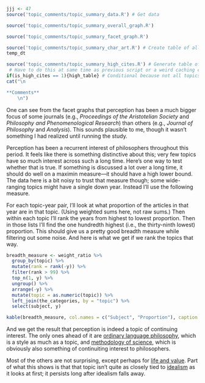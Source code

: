 ```r
jjj <- 47
source('topic_comments/topic_summary_data.R') # Get data
```

```r
source('topic_comments/topic_summary_overall_graph.R')
```

```r
source('topic_comments/topic_summary_facet_graph.R')
```

```r
source('topic_comments/topic_summary_char_art.R') # Create table of all articles in topic
temp_dt
```

```r
source('topic_comments/topic_summary_high_cites.R') # Generate table of highly cited articles. 
 # Have to do this at same time as previous script or a weird caching error occurs.
if(is_high_cites == 1){high_table} # Conditional because not all topics have high cites
cat("\n

**Comments**
	\n")
```

One can see from the facet graphs that perception has been a much bigger focus of some journals (e.g., _Proceedings of the Aristotelian Society_ and _Philosophy and Phenomenological Research_) than others (e.g., _Journal of Philosophy_ and _Analysis_). This sounds plausible to me, though it wasn't something I had realized until running the study.

Perception has been a recurrent interest of philosophers throughout this period. It feels like there is something distinctive about this; very few topics have so much interest across such a long time. Here's one way to test whether that is true. If something is discussed a lot over a long time, it should do well on a maximin measure—it should have a high lower bound. The data here is a bit noisy to trust that measure though; some wide-ranging topics might have a single down year. Instead I'll use the following measure.

For each topic-year pair, I'll look at what proportion of the articles in that year are in that topic. (Using weighted sums here, not raw sums.) Then within each topic I'll rank the years from highest to lowest proportion. Then in those lists I'll find the one hundredth highest (i.e., the thirty-ninth lowest) proportion. This should give us a pretty good breadth measure while filtering out some noise. And here is what we get if we rank the topics that way.

```r
breadth_measure <- weight_ratio %>%
  group_by(topic) %>%
  mutate(rank = rank(-y)) %>%
  filter(rank > 99) %>%
  top_n(1, y) %>%
  ungroup() %>%
  arrange(-y) %>%
  mutate(topic = as.numeric(topic)) %>%
  left_join(the_categories, by = "topic") %>%
  select(subject, y)

kable(breadth_measure, col.names = c("Subject", "Proportion"), caption = "One hundredth highest proportion for each topic.") 
```

And we get the result that perception is indeed a topic of continuing interest. The only ones ahead of it are [ordinary language philosophy](#topic24), which is a style as much as a topic, and [methodology of science](#topic26), which is obviously also something of continuiting interest to philosophers.

Most of the others are not surprising, except perhaps for [life and value](#topic03). Part of what this shows is that that topic isn't quite as closely tied to [idealism](#topic02) as it looks at first; it persists long after idealism falls away.

